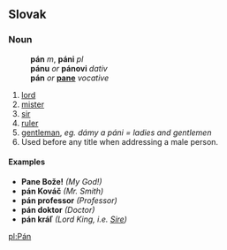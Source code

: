 ==Slovak==
===Noun===
:'''pán''' ''m'', '''páni''' ''pl''
:'''pánu''' ''or'' '''pánovi''' ''dativ''
:'''pán''' ''or'' '''[[pane]]''' ''vocative''
# [[lord]]
# [[mister]]
# [[sir]]
# [[ruler]]
# [[gentleman]], ''eg. dámy a páni = ladies and gentlemen''
# Used before any title when addressing a male person.
====Examples====
* '''Pane Bože!''' ''(My God!)''
* '''pán Kováč''' ''(Mr. Smith)''
* '''pán professor''' ''(Professor)''
* '''pán doktor''' ''(Doctor)''
* '''pán kráľ''' ''(Lord King, i.e. [[Sire]])''

[[pl:Pán]]